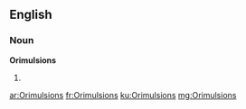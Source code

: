 ==English==

===Noun===
'''Orimulsions'''

# {{plural of|[[Orimulsion]]}}

[[ar:Orimulsions]]
[[fr:Orimulsions]]
[[ku:Orimulsions]]
[[mg:Orimulsions]]